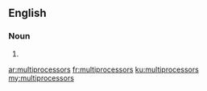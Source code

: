 ==English==

===Noun===
{{head|en|noun plural form}}

# {{plural of|multiprocessor|lang=en}}

[[ar:multiprocessors]]
[[fr:multiprocessors]]
[[ku:multiprocessors]]
[[my:multiprocessors]]